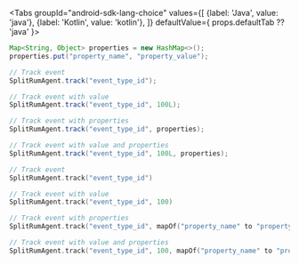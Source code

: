 
<Tabs
  groupId="android-sdk-lang-choice"
  values={[
    {label: 'Java', value: 'java'},
    {label: 'Kotlin', value: 'kotlin'},
  ]} defaultValue={ props.defaultTab ?? 'java' }>
  <TabItem value="java">

```java
Map<String, Object> properties = new HashMap<>();
properties.put("property_name", "property_value");

// Track event
SplitRumAgent.track("event_type_id");

// Track event with value
SplitRumAgent.track("event_type_id", 100L);

// Track event with properties
SplitRumAgent.track("event_type_id", properties);

// Track event with value and properties
SplitRumAgent.track("event_type_id", 100L, properties);
```

  </TabItem>
  <TabItem value="kotlin">

```kotlin
// Track event
SplitRumAgent.track("event_type_id")

// Track event with value
SplitRumAgent.track("event_type_id", 100)

// Track event with properties
SplitRumAgent.track("event_type_id", mapOf("property_name" to "property_value"))

// Track event with value and properties
SplitRumAgent.track("event_type_id", 100, mapOf("property_name" to "property_value"))
```

  </TabItem>
</Tabs>
